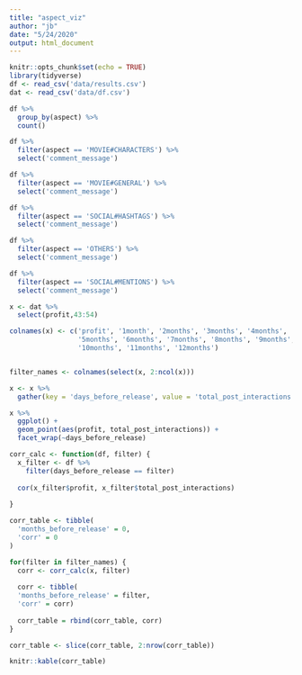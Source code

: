```yaml
---
title: "aspect_viz"
author: "jb"
date: "5/24/2020"
output: html_document
---
```


```r
knitr::opts_chunk$set(echo = TRUE)
library(tidyverse)
df <- read_csv('data/results.csv')
dat <- read_csv('data/df.csv')
```

```r
df %>%
  group_by(aspect) %>%
  count()

```

```r
df %>%
  filter(aspect == 'MOVIE#CHARACTERS') %>%
  select('comment_message')

df %>%
  filter(aspect == 'MOVIE#GENERAL') %>%
  select('comment_message')

df %>%
  filter(aspect == 'SOCIAL#HASHTAGS') %>%
  select('comment_message')

df %>%
  filter(aspect == 'OTHERS') %>%
  select('comment_message')

df %>%
  filter(aspect == 'SOCIAL#MENTIONS') %>%
  select('comment_message')

```


```r
x <- dat %>%
  select(profit,43:54) 

colnames(x) <- c('profit', '1month', '2months', '3months', '4months', 
                 '5months', '6months', '7months', '8months', '9months',
                 '10months', '11months', '12months')


filter_names <- colnames(select(x, 2:ncol(x)))

x <- x %>%
  gather(key = 'days_before_release', value = 'total_post_interactions', -profit) 

x %>%
  ggplot() +
  geom_point(aes(profit, total_post_interactions)) + 
  facet_wrap(~days_before_release) 
```

```r
corr_calc <- function(df, filter) {
  x_filter <- df %>%
    filter(days_before_release == filter)
  
  cor(x_filter$profit, x_filter$total_post_interactions)
  
}


```

```r
corr_table <- tibble(
  'months_before_release' = 0,
  'corr' = 0
)

for(filter in filter_names) {
  corr <- corr_calc(x, filter)
  
  corr <- tibble(
  'months_before_release' = filter,
  'corr' = corr)
  
  corr_table = rbind(corr_table, corr)
}

corr_table <- slice(corr_table, 2:nrow(corr_table))
```

```r
knitr::kable(corr_table)

```